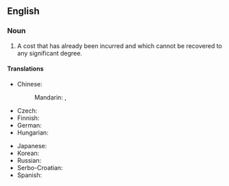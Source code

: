 ==English==
{{wikipedia|sunk cost}}

===Noun===
{{en-noun}}

# {{lb|en|economics}} A cost that has already been incurred and which cannot be recovered to any significant degree.

====Translations====
{{trans-top|already incurred costs}}
* Chinese:
*: Mandarin: {{t+|cmn|沉沒成本|sc=Hani}}, {{t+|cmn|沉没成本|tr=chénmò chéngběn|sc=Hani}}
* Czech: {{t|cs|utopené náklady|m-p}}
* Finnish: {{t|fi|upotettu kustannus}}
* German: {{t|de|versunkene Kosten|p}}
* Hungarian: {{t+|hu|elsüllyedt költség}}
{{trans-mid}}
* Japanese: {{t|ja|埋没費用}}
* Korean: {{t|ko|매몰비용|tr=maemolbiyong}}
* Russian: {{t-needed|ru}}
* Serbo-Croatian: {{t|sh|nepovratan trošak}}
* Spanish: {{t|es|costo hundido|m}}
{{trans-bottom}}